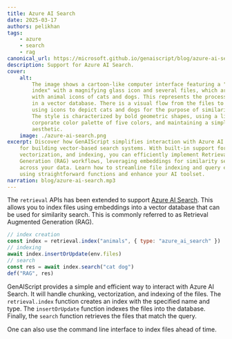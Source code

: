 ```yaml
---
title: Azure AI Search
date: 2025-03-17
authors: pelikhan
tags:
    - azure
    - search
    - rag
canonical_url: https://microsoft.github.io/genaiscript/blog/azure-ai-search
description: Support for Azure AI Search.
cover:
    alt:
        The image shows a cartoon-like computer interface featuring a "retrieval
        index" with a magnifying glass icon and several files, which are illustrated
        with animal icons of cats and dogs. This represents the process of indexing
        in a vector database. There is a visual flow from the files to the database,
        using icons to depict cats and dogs for the purpose of similarity search.
        The style is characterized by bold geometric shapes, using a limited
        corporate color palette of five colors, and maintaining a simple 8-bit
        aesthetic.
    image: ./azure-ai-search.png
excerpt: Discover how GenAIScript simplifies interaction with Azure AI Search
    for building vector-based search systems. With built-in support for chunking,
    vectorization, and indexing, you can efficiently implement Retrieval Augmented
    Generation (RAG) workflows, leveraging embeddings for similarity searches
    across your data. Learn how to streamline file indexing and query execution
    using straightforward functions and enhance your AI toolset.
narration: blog/azure-ai-search.mp3
---
```


The `retrieval` APIs has been extended to support [Azure AI Search](https://learn.microsoft.com/en-us/azure/search/search-what-is-azure-search).
This allows you to index files using embeddings into a vector database that can be used for similarity search.
This is commonly referred to as Retrieval Augmented Generation (RAG).

```js wrap '{ type: "azure_ai_search" }'
// index creation
const index = retrieval.index("animals", { type: "azure_ai_search" })
// indexing
await index.insertOrUpdate(env.files)
// search
const res = await index.search("cat dog")
def("RAG", res)
```

GenAIScript provides a simple and efficient way to interact with Azure AI Search. It will handle
chunking, vectorization, and indexing of the files. The `retrieval.index` function creates an index
with the specified name and type. The `insertOrUpdate` function indexes the files into the database.
Finally, the `search` function retrieves the files that match the query.

One can also use the command line interface to index files ahead of time.
